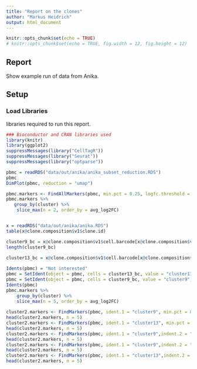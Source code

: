 ```yaml
---
title: "Report on the clones"
author: "Markus Heidrich"
output: html_document
---
```


```r
knitr::opts_chunk$set(echo = TRUE)
# knitr::opts_chunk$set(echo = TRUE, fig.width = 12, fig.height = 12)
```

## Report
Show example run of data from Anika.

## Setup

### Load Libraries

libraries required to run this report.

```r

### Bioconductor and CRAN libraries used
library(knitr)
library(ggplot2)
suppressMessages(library("CellTagR"))
suppressMessages(library("Seurat"))
suppressMessages(library("optparse"))

pbmc = readRDS("data/out/anika/anika_subset_reduction.RDS")
pbmc
DimPlot(pbmc, reduction = "umap")

pbmc.markers <- FindAllMarkers(pbmc, min.pct = 0.25, logfc.threshold = 0.25)
pbmc.markers %>%
   group_by(cluster) %>%
    slice_max(n = 2, order_by = avg_log2FC)


x = readRDS("data/out/anika/anika.RDS")
table(x@clone.composition$v1$clone.id)

cluster9_bc = x@clone.composition$v1$cell.barcode[x@clone.composition$v1$clone.id == 9]
length(cluster9_bc)

cluster13_bc = x@clone.composition$v1$cell.barcode[x@clone.composition$v1$clone.id == 13]
  
Idents(pbmc) = "Not interested"
pbmc = SetIdent(object = pbmc, cells = cluster13_bc, value = "cluster13")
pbmc = SetIdent(object = pbmc, cells = cluster9_bc, value = "cluster9")
Idents(pbmc)
pbmc.markers %>%
    group_by(cluster) %>%
    slice_max(n = 5, order_by = avg_log2FC)
    
cluster2.markers <- FindMarkers(pbmc, ident.1 = "cluster9", min.pct = 0.25)
head(cluster2.markers, n = 5)
cluster2.markers <- FindMarkers(pbmc, ident.1 = "cluster13", min.pct = 0.25)
head(cluster2.markers, n = 5)
cluster2.markers <- FindMarkers(pbmc, ident.1 = "cluster9",indent.2 = "cluster13", min.pct = 0.25)
head(cluster2.markers, n = 5)
cluster2.markers <- FindMarkers(pbmc, ident.1 = "cluster9",indent.2 = "cluster13", min.pct = 0.25, logfc.threshold = 0.25)
head(cluster2.markers, n = 5)
cluster2.markers <- FindMarkers(pbmc, ident.1 = "cluster13",indent.2 = "cluster9", min.pct = 0.25, logfc.threshold = 0.25)
head(cluster2.markers, n = 5)
```